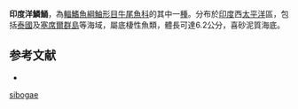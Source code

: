 {{Speciesbox
| name = 印度洋鱗鯒 
| status = NE
| status_system = iucn3.1
| image = 
| genus = Onigocia
| species = sibogae
| authority = [[Imamura|Imamura]], 2011
| synonyms = *''Onigocia grandisquama''<br /><small>Regan, 1908</small>
*''Platycephalus grandisquamis''<br /><small>Regan, 1908</small>
}}

'''印度洋鱗鯒'''，為[[輻鰭魚綱|輻鰭魚綱]][[鮋形目|鮋形目]][[牛尾魚科|牛尾魚科]]的其中一[[種|種]]。分布於[[印度|印度]]西[[太平洋|太平洋]]區，包括[[泰國|泰國]]及[[塞席爾群島|塞席爾群島]]等海域，屬底棲性魚類，體長可達6.2公分，喜砂泥質海底。

==参考文献==
*{{FishBase_species|genus=Onigocia|species=sibogae|year=2011|month=12}}
{{Taxonbar|from=Q10910366}}

[[Category:鱗鯒屬|sibogae]]